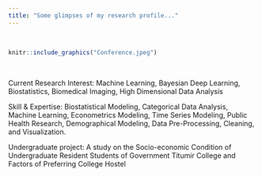 ```yaml
---
title: "Some glimpses of my research profile..."
---
```


<br>

```r
knitr::include_graphics("Conference.jpeg")
```

<br>

Current Research Interest: Machine Learning, Bayesian Deep Learning, Biostatistics, Biomedical Imaging, High Dimensional Data Analysis

Skill & Expertise: Biostatistical Modeling, Categorical Data Analysis, Machine Learning, Econometrics Modeling, Time Series Modeling, Public Health Research, Demographical Modeling, Data Pre-Processing, Cleaning, and Visualization.

Undergraduate project: A study on the Socio-economic Condition of Undergraduate Resident Students of Government Titumir College and Factors of Preferring College Hostel